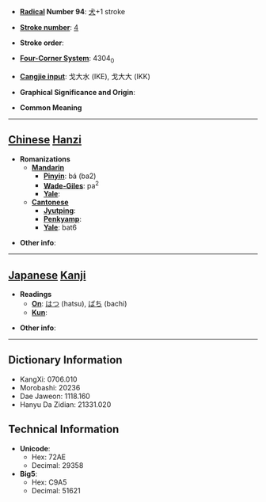 * '''[[Wiktionary:Chinese radical index| Radical]] Number 94''': [[Wiktionary:Chinese radical index 犬|犬]]+1 stroke

* '''[[Wiktionary:Chinese total strokes index|Stroke number]]''': [[Wiktionary:Chinese total strokes index 4|4]]

* '''Stroke order''': 

* '''[[Wiktionary:Chinese four corner index|Four-Corner System]]''': 4304<sub>0</sub>

* '''[[Wiktionary:Chinese Cangjie index|Cangjie input]]''': 戈大水 (IKE), 戈大大 (IKK)

* '''Graphical Significance and Origin''': 

* '''Common Meaning'''

----

== [[Chinese]] [[Hanzi]] ==

* '''Romanizations'''
** '''[[Mandarin]]'''
*** '''[[Pinyin]]''': bá (ba2)
*** '''[[Wade-Giles]]''': pa<sup>2</sup>
*** '''[[Yale]]''': 
** '''[[Cantonese]]'''
*** '''[[Jyutping]]''':
*** '''[[Penkyamp]]''': 
*** '''[[Yale]]''': bat6

* '''Other info''': 

----

== [[Japanese]] [[Kanji]] ==

* '''Readings'''
** '''[[On]]''': [[はつ]] (hatsu), [[ばち]] (bachi)
** '''[[Kun]]''': 

* '''Other info''':  

----

== Dictionary Information ==

* KangXi: 0706.010
* Morobashi: 20236
* Dae Jaweon: 1118.160
* Hanyu Da Zidian: 21331.020

== Technical Information ==

* '''Unicode''':
** Hex: 72AE
** Decimal: 29358
* '''Big5''':
** Hex: C9A5
** Decimal: 51621